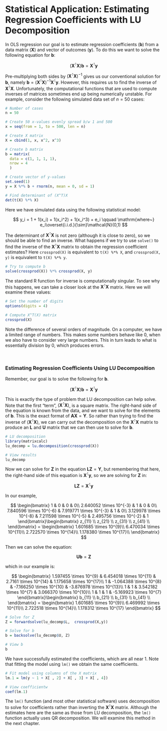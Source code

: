 # Statistical Application: Estimating Regression Coefficients with LU Decomposition

In OLS regression our goal is to estimate regression coefficients (**b**) from a data matrix (**X**) and vector of outcomes (**y**). To do this we want to solve the following equation for **b**:

$$
(\mathbf{X}^{\intercal}\mathbf{X})\mathbf{b} = \mathbf{X}^{\intercal}\mathbf{y}
$$

Pre-multiplying both sides by $(\mathbf{X}^{\intercal}\mathbf{X})^{-1}$ gives us our conventional solution for **b**, namely $\mathbf{b}=(\mathbf{X}^{\intercal}\mathbf{X})^{-1}\mathbf{X}^{\intercal}\mathbf{y}$. However, this requires us to find the inverse of $\mathbf{X}^{\intercal}\mathbf{X}$. Unfortunately, the computational functions that are used to compute inverses of matrices sometimes end up being numerically unstable. For example, consider the following simulated data set of $n=50$ cases:

```r
# Number of cases
n = 50

# Create 50 x-values evenly spread b/w 1 and 500 
x = seq(from = 1, to = 500, len = n)

# Create X matrix
X = cbind(1, x, x^2, x^3)

# Create b matrix
b = matrix(
  data = c(1, 1, 1, 1), 
  nrow = 4
  )

# Create vector of y-values
set.seed(1)
y = X %*% b + rnorm(n, mean = 0, sd = 1)

# Find determinant of (X^T)X
det(t(X) %*% X)
```

Here we have simulated data using the following statistical model:

$$
y_i = 1 + 1(x_i) + 1(x_i^2) + 1(x_i^3) + e_i \qquad \mathrm{where~} e_i\overset{i.i.d.}{\sim}\mathcal{N}(0,1) 
$$

The determinant of $\mathbf{X}^{\intercal}\mathbf{X}$ is not zero (although it is close to zero), so we should be able to find an inverse. What happens if we try to use `solve()` to find the inverse of the $\mathbf{X}^{\intercal}\mathbf{X}$ matrix to obtain the regression coefficient estimates? Here `crossprod(X)` is equivalent to `t(X) %*% X`, and `crossprod(X, y)` is equivalent to `t(X) %*% y`.

```r
# Try to compute b
solve(crossprod(X)) %*% crossprod(X, y)
```


The standard R function for inverse is computationally singular. To see why this happens, we can take a closer look at the $\mathbf{X}^{\intercal}\mathbf{X}$ matrix. Here we will examine these values:

```r
# Set the number of digits
options(digits = 4)

# Compute X^T(X) matrix
crossprod(X)
```

Note the difference of several orders of magnitude. On a computer, we have a limited range of numbers. This makes some numbers behave like 0, when we also have to consider very large numbers. This in turn leads to what is essentially division by 0, which produces errors. 

<br />


### Estimating Regression Coefficients Using LU Decomposition

Remember, our goal is to solve the following for **b**.

$$
(\mathbf{X}^{\intercal}\mathbf{X})\mathbf{b} = \mathbf{X}^{\intercal}\mathbf{y}
$$

This is exactly the type of problem that LU decomposition can help solve. Note that the first "term", $(\mathbf{X}^{\intercal}\mathbf{X})$, is a square matrix. The right-hand side of the equation is known from the data, and we want to solve for the elements of **b**. This is the exact format of $\mathbf{AX}=\mathbf{Y}$. So rather than trying to find the inverse of $(\mathbf{X}^{\intercal}\mathbf{X})$, we can carry out the decomposition on the $\mathbf{X}^{\intercal}\mathbf{X}$ matrix to produce an **L** and **U** matrix that we can then use to solve for **b**.

```r
# LU decomposition
library(matrixcalc)
lu_decomp = lu.decomposition(crossprod(X))

# View results
lu_decomp
```


Now we can solve for **Z** in the equation $\mathbf{LZ}=\mathbf{Y}$, but remembering that here, the right-hand side of this equation is $\mathbf{X}^{\intercal}\mathbf{y}$, so we are solving for **Z** in:

$$
\mathbf{LZ}=\mathbf{X}^{\intercal}\mathbf{y}
$$

In our example,

$$
\begin{bmatrix}
1 & 0 & 0 & 0\\
2.640052 \times 10^{-3} & 1  & 0 & 0\\
7.840596  \times 10^{-6} & 7.919771  \times 10^{-3} & 1 & 0\\
3.129978  \times 10^{-8} & 7.211598  \times 10^{-5} & 2.495756  \times 10^{-2} & 1
\end{bmatrix}\begin{bmatrix}
z_{11}  \\ 
z_{21}  \\
z_{31}  \\
z_{41}  \\
\end{bmatrix} = \begin{bmatrix}
1.601685  \times 10^{9}\\
6.470034  \times 10^{11}\\
2.722570  \times 10^{14}\\
1.178380  \times 10^{17}\\
\end{bmatrix}
$$

Then we can solve the equation: 

$$
\mathbf{Ub}=\mathbf{Z}
$$

which in our example is:

$$
\begin{bmatrix}
1.597455 \times 10^{9} & 6.454018 \times 10^{11} & 2.7161 \times 10^{14} & 1.175658 \times 10^{17}\\
1 & -1.064388 \times 10^{8} & -7.166250 \times 10^{10} & -3.876978 \times 10^{13}\\
1 &             1 &  3.542182 \times 10^{7} & 3.066370 \times 10^{10}\\
1 &             1 &             1 & -5.169923 \times 10^{7}
\end{bmatrix}\begin{bmatrix}
b_{11}  \\ 
b_{21}  \\
b_{31}  \\
b_{41}  \\
\end{bmatrix} = \begin{bmatrix}
1.601685 \times 10^{9}\\
6.469992 \times 10^{11}\\
2.722518 \times 10^{14}\\
1.178312 \times 10^{17}
\end{bmatrix}
$$


```r
# Solve for Z
Z = forwardsolve(lu_decomp$L,  crossprod(X,y))

# Solve for b
b = backsolve(lu_decomp$U, Z)

# View b
b
```

We have successfully estimated the coefficients, which are all near 1. Note that fitting the model using `lm()` we obtain the same coefficients.

```r
# Fit model using columns of the X matrix
lm.1 = lm(y ~ 1 + X[ , 2] + X[ , 3] + X[ , 4])

# View coefficientw
coef(lm.1)
```

The `lm()` function (and most other statistical software) uses decomposition to solve for coefficients rather than inverting the $\mathbf{X}^\intercal\mathbf{X}$ matrix. Although the estimates here are the same as those from LU decomposition, the `lm()` function actually uses QR decomposition. We will examine this method in the next chapter.

<br />
